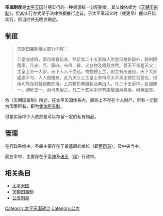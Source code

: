 {{unreferenced|time=2014-11-11T16:10:07+00:00}}
'''圣库制度'''是[[太平天国|太平天国]]时期实行的一种资源统一分配制度，其法律依据为《[[天朝田亩制|天朝田亩制]]》，但其实行方式早于法律依据推行之前，于太平军起义时（或更早）便以开始实行，但当时并无明文确定。

== 制度 ==
<blockquote>
天朝田亩制相关部分内容：

凡當收成時，兩司馬督伍長，除足其二十五家每人所食可接新穀外，餘則歸國庫，凡麥、豆、寧麻、布帛、雞、犬各物及銀錢亦然。蓋天下皆是天父上主皇上帝一大家，天下人人不受私，物物歸上主，則主有所運用，天下大家處處平勻，人人飽暖矣。此乃天父上主皇上帝特命太平真主救世旨意也。但兩司馬存其錢穀數於簿，上其數於典錢穀及典出入。凡二十五家中，設國庫一，禮拜堂一，兩司馬居之。凡二十五家中所有婚娶彌月喜事，俱用國庫。
</blockquote>

依《天朝田亩制》所述，在太平天国体系内，原则上不存在个人财产，所有一切皆为国家所有，即为[[集体所有制|集体所有制]]。

但是实际中个人依然是可以存留一定的私有物品。

== 管理 ==
在行政系统中，圣库主要存在于最基层的单位（即[[两司马|两司马]]），及中央当中。

而在军中，主要存在于[[军帅|军帅]]及[[太平天国诸王|诸王]]（[[侯_(太平天国)|侯]]）行政中。

== 相关条目 ==
* [[太平天国|太平天国]]
* [[天朝田亩制|天朝田亩制]]
* [[公库制度|公库制度]]

{{太平天国}}

[[Category:太平天国政治|Category:太平天国政治]]
[[Category:公库|Category:公库]]